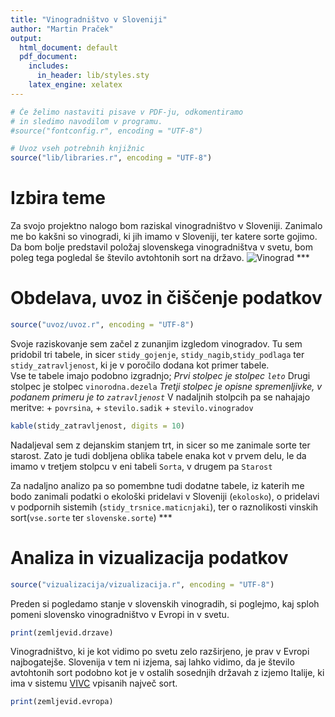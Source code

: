 ```yaml
---
title: "Vinogradništvo v Sloveniji"
author: "Martin Praček"
output:
  html_document: default
  pdf_document:
    includes:
      in_header: lib/styles.sty
    latex_engine: xelatex
---
```


```r
# Če želimo nastaviti pisave v PDF-ju, odkomentiramo
# in sledimo navodilom v programu.
#source("fontconfig.r", encoding = "UTF-8")

# Uvoz vseh potrebnih knjižnic
source("lib/libraries.r", encoding = "UTF-8")
```

# Izbira teme

Za svojo projektno nalogo bom raziskal vinogradništvo v Sloveniji. Zanimalo me bo kakšni so vinogradi, ki jih imamo v Sloveniji, ter katere sorte gojimo. Da bom bolje predstavil položaj slovenskega vinogradništva v svetu, bom poleg tega pogledal še število avtohtonih sort na državo.
![Vinograd](slike/vinograd.jpeg)
***

# Obdelava, uvoz in čiščenje podatkov

```r
source("uvoz/uvoz.r", encoding = "UTF-8")
```

Svoje raziskovanje sem začel z zunanjim izgledom vinogradov. Tu sem pridobil tri tabele, in sicer `stidy_gojenje`, `stidy_nagib`,`stidy_podlaga` ter `stidy_zatravljenost`, ki je v poročilo dodana kot primer tabele.  
Vse te tabele imajo podobno izgradnjo;
    *Prvi stolpec je stolpec `leto`
    *Drugi stolpec je stolpec `vinorodna.dezela`
    *Tretji stolpec je opisne spremenljivke, v podanem primeru je to `zatravljenost`
    *V nadaljnih stolpcih pa se nahajajo meritve: + `povrsina`,
                                                  + `stevilo.sadik`
                                                  + `stevilo.vinogradov`
```r
kable(stidy_zatravljenost, digits = 10)
```

Nadaljeval sem z dejanskim stanjem trt, in sicer so me zanimale sorte ter starost.
Zato je tudi dobljena oblika tabele enaka kot v prvem delu, le da imamo v tretjem stolpcu v eni tabeli `Sorta`, v drugem pa `Starost`

Za nadaljno analizo pa so pomembne tudi dodatne tabele, iz katerih me bodo zanimali podatki o ekološki pridelavi v Sloveniji (`ekolosko`), o pridelavi v podpornih sistemih (`stidy_trsnice.maticnjaki`), ter o raznolikosti vinskih sort(`vse.sorte` ter `slovenske.sorte`)
***

# Analiza in vizualizacija podatkov

```r
source("vizualizacija/vizualizacija.r", encoding = "UTF-8")
```

Preden si pogledamo stanje v slovenskih vinogradih, si poglejmo, kaj sploh pomeni slovensko vinogradništvo v Evropi in v svetu. 
```r
print(zemljevid.drzave)
```
Vinogradništvo, ki je kot vidimo po svetu zelo razširjeno, je prav v Evropi najbogatejše.
Slovenija v tem ni izjema, saj lahko vidimo, da je število avtohtonih sort podobno kot je v ostalih sosednjih državah z izjemo Italije, ki ima v sistemu [VIVC](www.vivc.de) vpisanih največ sort.
```r
print(zemljevid.evropa)
```


